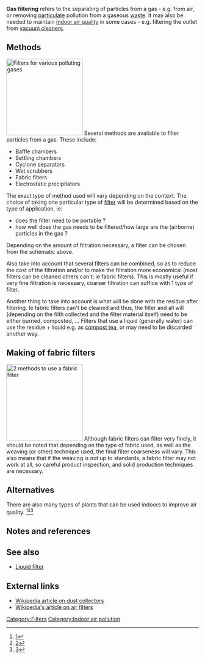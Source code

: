 '''Gas filtering''' refers to the separating of particles from a gas - e.g. from air, or removing [[particulate]] pollution from a gaseous [[waste]]. It may also be needed to maintain [[indoor air quality]] in some cases - e.g. filtering the outlet from [[vacuum cleaners]].

==Methods==
[[File:Gas filtering methods irt particle size.png|thumb|right|200px|Filters for various polluting gases]]
Several methods are available to filter particles from a gas. These include:
* Baffle chambers
* Settling chambers
* Cyclone separators
* Wet scrubbers
* Fabric filters
* Electrostatic precipitators

The exact type of method used will vary depending on the context. The choice of taking one particular type of [[filter]] will be determined based on the type of application, ie:
* does the filter need to be portable ?
* how well does the gas needs to be filtered/how large are the (airborne) particles in the gas ?

Depending on the amount of filtration necessary, a filter can be chosen from the schematic above.

Also take into account that several filters can be combined, so as to reduce the cost of the filtration and/or to make the filtration more economical (most filters can be cleaned others can't; ie fabric filters). This is mostly useful if very fine filtration is necessary, coarser filtration can suffice with 1 type of filter.

Another thing to take into account is what will be done with the residue after filtering. Ie fabric filters can't be cleaned and thus, the filter and all will (depending on the filth collected and the filter material itself) need to be either burned, composted, ... Filters that use a liquid (generally water) can use the residue + liquid e.g. as [[compost tea]], or may need to be discarded another way.

==Making of fabric filters==
[[File:Methods of using fabric filters.jpg|thumb|right|200px|2 methods to use a fabric filter]]
Although fabric filters can filter very finely, it should be noted that depending on the type of fabric used, as well as the weaving (or other) technique used, the final filter coarseness will vary. This also means that if the weaving is not up to standards, a fabric filter may not work at all, so careful product inspection, and solid production techniques are necessary.

==Alternatives==
There are also many types of plants that can be used indoors to improve air quality.{{w|Indoor_air_quality}} <ref>[http://www.treehugger.com/files/2009/02/air-filtering-plants-indoors-air-quality-benzen-formaldehyde.php]</ref><ref>[http://www.treehugger.com/files/2004/10/top_5_plants_fo.php]</ref><ref>[http://www.ted.com/speakers/kamal_meattle.html]</ref>

== Notes and references ==
{{reflist}}


==See also==
* [[Liquid filter]]

==External links==
* [http://en.wikipedia.org/wiki/Dust_collector Wikipedia article on dust collectors]
* [http://en.wikipedia.org/wiki/Air_filter Wikipedia's article on air filters]

{{stub}}
{{wikify}}

[[Category:Filters]]
[[Category:Indoor air pollution]]
